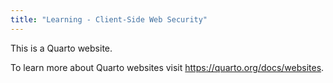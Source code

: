 ```yaml
---
title: "Learning - Client-Side Web Security"
---
```


This is a Quarto website.

To learn more about Quarto websites visit <https://quarto.org/docs/websites>.
